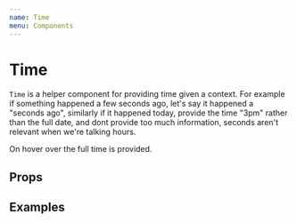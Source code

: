 ```yaml
---
name: Time
menu: Components
---
```



# Time

`Time` is a helper component for providing time given a context. For example if something happened a few seconds ago, let's say it happened a "seconds ago", similarly if it happened today, provide the time "3pm" rather than the full date, and dont provide too much information, seconds aren't relevant when we're talking hours.

On hover over the full time is provided.

## Props

<Props of={Time} />

## Examples

<Playground>
	<Time dateTime="2017-03-17T12:00:00" systemTime="2017-03-17T12:00:02"/>
</Playground>

<Playground>
	<Time dateTime="2019-08-29T12:00:00" systemTime="2019-08-29T12:03:01"/>
</Playground>

<Playground>
	<Time dateTime="2019-08-29T12:00:00" systemTime="2019-08-29T13:03:01"/>
</Playground>

<Playground>
	<Time dateTime="2019-08-29T12:00:00" systemTime="2019-08-30T13:03:01"/>
</Playground>

<Playground>
	<Time dateTime="1981-05-12" />
</Playground>
